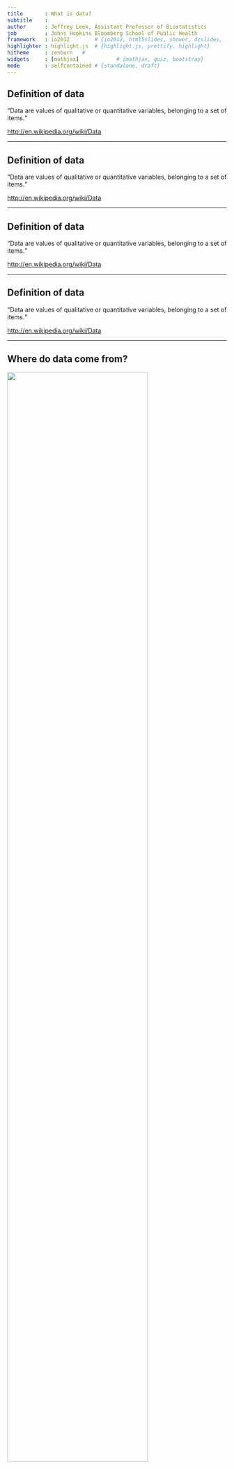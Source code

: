 ```yaml
---
title       : What is data? 
subtitle    : 
author      : Jeffrey Leek, Assistant Professor of Biostatistics 
job         : Johns Hopkins Bloomberg School of Public Health
framework   : io2012        # {io2012, html5slides, shower, dzslides, ...}
highlighter : highlight.js  # {highlight.js, prettify, highlight}
hitheme     : zenburn   # 
widgets     : [mathjax]            # {mathjax, quiz, bootstrap}
mode        : selfcontained # {standalone, draft}
---
```


## Definition of data
<q>Data are values of qualitative or quantitative variables, belonging to a set of items.</q>

[http://en.wikipedia.org/wiki/Data](http://en.wikipedia.org/wiki/Data)

---

## Definition of data
<q>Data are values of <redtext>qualitative</redtext> or <redtext>quantitative</redtext> variables, belonging to a set of items.</q>

[http://en.wikipedia.org/wiki/Data](http://en.wikipedia.org/wiki/Data)

---

## Definition of data
<q>Data are values of qualitative or quantitative <redtext>variables</redtext>, belonging to a set of items.</q>

[http://en.wikipedia.org/wiki/Data](http://en.wikipedia.org/wiki/Data)


---

## Definition of data
<q>Data are values of qualitative or quantitative variables, belonging to a <redtext>set of items</redtext>.</q>

[http://en.wikipedia.org/wiki/Data](http://en.wikipedia.org/wiki/Data)

---


## Where do data come from?
<img class=center src=assets/img/clinical.jpg height='80%'/>

[http://www.alzinfo.org/treatment-care/clinical-trials](http://www.alzinfo.org/treatment-care/clinical-trials)

---

## Where do data come from? 

<img class=center src=assets/img/fuelband.jpeg height='80%'/>

[http://insider.nike.com/uk/equipment/nike-fuelband-2646/](http://insider.nike.com/uk/equipment/nike-fuelband-2646/)

---

## Where do data come from?
<img class=center src=assets/img/hiseq.jpg height='80%'/>

[http://www.illumina.com.cn/support/sequencing/sequencing_instruments/hiseq_1000.asp](http://www.illumina.com.cn/support/sequencing/sequencing_instruments/hiseq_1000.asp)

---

## Where do data come from?
<img class=center src=assets/img/chrome.jpg height='80%'/>

[http://www.google.com/chrome/intl/en-GB/landing_tv.html](http://www.google.com/chrome/intl/en-GB/landing_tv.html)

---

## Where do data come from?
<img class=center src=assets/img/target.jpg height='80%'/>

[http://www.treesfullofmoney.com/www.treesfullofmoney.com/?p=523](http://www.treesfullofmoney.com/www.treesfullofmoney.com/?p=523)


---

## Where do data come from?
<img class=center src=assets/img/restaurant.png height='80%'/>

---

## What do data look like? 

<img class=center src=assets/img/excel.png height='80%'/>

---

## What do data look like? 

<img class=center src=assets/img/twitter.png height='80%'/>

[https://dev.twitter.com/docs/api/1/get/blocks/blocking](https://dev.twitter.com/docs/api/1/get/blocks/blocking)

---

## What do data look like? 

<img class=center src=assets/img/fastq.png height='80%'/>


[http://brianknaus.com/software/srtoolbox/s_4_1_sequence80.txt](http://brianknaus.com/software/srtoolbox/s_4_1_sequence80.txt)

---

## How much is there?

<img class=center src=assets/img/howmuch.png height='80%'/>

[http://mashable.com/2011/06/28/data-infographic/](http://mashable.com/2011/06/28/data-infographic/)

---

## How do we write about data?

* Each data point is usually represented by an upper-case letter. For example, $H$ for height, $W$ for weight. 
* If there are more than one data point of the same type we use subscripts $H_1$ for the first person's height,$H_2$ for the second person's height,$H_3$ for the third person's height and so on.  
* Sometimes it is more compact to right $X_1$ for height and $X_2$ for weight. Then we need another subscript for the individual data point, so you will see things like $X_{11}$ for the height of the first person. 
* In many textbooks, you will see the variable $Y$ used to represent general outcomes. 
* In this course we will try to use representative letters when possible. 

---

## How do we describe data in R?

If you have just one number, you can assign it to a variable. 

```r
height = 3
height
```

Or, if you have more than one you can assign it to a vector.

```r
heights = c(3,4,5,1)
heights
```


For more information see the [Data types lecture](http://www.youtube.com/watch?v=5AQM-yUX9zg&list=PLjTlxb-wKvXNSDfcKPFH2gzHGyjpeCZmJ&index=5)

---

## What if we have more than one variable?

We can use a data frame to store multiple variables, as long as they have the same length. 

```r
dataFrame = data.frame(heights = c(3,4,5,1), weights = c(4,5,5,6))
dataFrame
dataFrame$heights
```

---

## What about big data? 

<img class=center src=assets/img/bigdata.png height='80%'/>

---

## Depends on your perspective

<img class=center src=assets/img/ibm350.jpg height='80%'/>

---

## Why big data now?

<img class=center src=assets/img/milgram.jpg height='80%'/>

[Travers and Milgram (1969) Sociometry](http://www.jstor.org/discover/10.2307/2786545?uid=3739704&uid=2&uid=4&uid=3739256&sid=21101674727517)

---

## Why big data now?

<img class=center src=assets/img/leskovec.jpg height='80%'/>

[Leskovec and Horvitz WWW '08](http://arxiv.org/abs/0803.0939)


---

## Big or small - you need the right data
<q>The data may not contain the answer. The combination of some data and an aching desire for an answer does not ensure that a reasonable answer can be extracted from a given body of data... </q> 

[Tukey](http://en.wikipedia.org/wiki/John_Tukey)


---

## Big or small - you need the right data

<q>...no matter how big the data are.</q>

[Leek](http://www1.usu.edu/utahstatetoday/images/mar%2003/JeffLeek.jpg)





